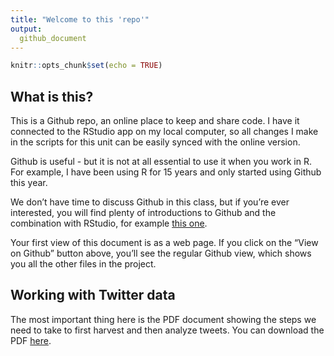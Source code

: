 ```yaml
---
title: "Welcome to this 'repo'"
output:
  github_document
---
```


```r
knitr::opts_chunk$set(echo = TRUE)
```

## What is this?
This is a Github repo, an online place to keep and share code. I have it connected to the RStudio app on my local computer, so all changes I make in the scripts for this unit can be easily synced with the online version. 

Github is useful - but it is not at all essential to use it when you work in R. For example, I have been using R for 15 years and only started using Github this year. 

We don't have time to discuss Github in this class, but if you're ever interested, you will find plenty of introductions to Github and the combination with RStudio, for example [this one](https://r-bio.github.io/intro-git-rstudio/).

Your first view of this document is as a web page. If you click on the "View on Github" button above, you'll see the regular Github view, which shows you all the other files in the project.

## Working with Twitter data

The most important thing here is the PDF document showing the steps we need to take to first harvest and then analyze tweets. You can download the PDF [here](analyzing_twitter_data.pdf).
